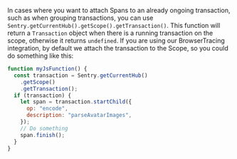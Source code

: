 In cases where you want to attach Spans to an already ongoing transaction, such as when grouping transactions, you can use `Sentry.getCurrentHub().getScope().getTransaction()`. This function will return a `Transaction` object when there is a running transaction on the scope, otherwise it returns `undefined`. If you are using our BrowserTracing integration, by default we attach the transaction to the Scope, so you could do something like this:

```javascript
function myJsFunction() {
  const transaction = Sentry.getCurrentHub()
    .getScope()
    .getTransaction();
  if (transaction) {
    let span = transaction.startChild({
      op: "encode",
      description: "parseAvatarImages",
    });
    // Do something
    span.finish();
  }
}
```

